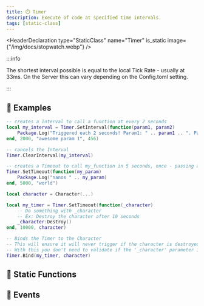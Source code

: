 ```yaml
---
title: ⏱️ Timer
description: Execute of code at specified time intervals.
tags: [static-class]
---
```


<HeaderDeclaration type="StaticClass" name="Timer" is_static image={"/img/docs/stopwatch.webp"} />

:::info

The shortest interval possible is equal to the local Tick Rate - usually at 33ms. On the Server this can vary depending on the Config.toml setting.

:::


## 🎒 Examples

```lua
-- creates a Interval to call a function at every 2 seconds
local my_interval = Timer.SetInterval(function(param1, param2)
    Package.Log("Triggered each 2 seconds! Param1: " .. param1 .. ". Param2: " .. param2)
end, 2000, "awesome param 1", 456)

-- cancels the Interval
Timer.ClearInterval(my_interval)

-- creates a Timeout to call my_function in 5 seconds, once - passing a parameter
Timer.SetTimeout(function(my_param)
    Package.Log("nanos " .. my_param)
end, 5000, "world")
```

```lua
local character = Character(...)

local my_timer = Timer.SetTimeout(function(_character)
    -- Do something with _character
    -- Ex: Destroy the character after 10 seconds
    _character:Destroy()
end, 10000, character)

-- Binds the Timer to the Character
-- This will ensure it will never trigger if the character is destroyed before it
-- With this you don't need to validate if the '_character' parameter is valid
Timer.Bind(my_timer, character)
```


## 🗿 Static Functions

<StaticFunctionsDeclaration type="StaticClass" name="Timer" />


## 🚀 Events

<EventsDeclaration type="StaticClass" name="Timer" />
